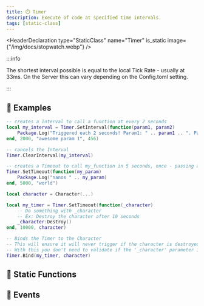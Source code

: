 ```yaml
---
title: ⏱️ Timer
description: Execute of code at specified time intervals.
tags: [static-class]
---
```


<HeaderDeclaration type="StaticClass" name="Timer" is_static image={"/img/docs/stopwatch.webp"} />

:::info

The shortest interval possible is equal to the local Tick Rate - usually at 33ms. On the Server this can vary depending on the Config.toml setting.

:::


## 🎒 Examples

```lua
-- creates a Interval to call a function at every 2 seconds
local my_interval = Timer.SetInterval(function(param1, param2)
    Package.Log("Triggered each 2 seconds! Param1: " .. param1 .. ". Param2: " .. param2)
end, 2000, "awesome param 1", 456)

-- cancels the Interval
Timer.ClearInterval(my_interval)

-- creates a Timeout to call my_function in 5 seconds, once - passing a parameter
Timer.SetTimeout(function(my_param)
    Package.Log("nanos " .. my_param)
end, 5000, "world")
```

```lua
local character = Character(...)

local my_timer = Timer.SetTimeout(function(_character)
    -- Do something with _character
    -- Ex: Destroy the character after 10 seconds
    _character:Destroy()
end, 10000, character)

-- Binds the Timer to the Character
-- This will ensure it will never trigger if the character is destroyed before it
-- With this you don't need to validate if the '_character' parameter is valid
Timer.Bind(my_timer, character)
```


## 🗿 Static Functions

<StaticFunctionsDeclaration type="StaticClass" name="Timer" />


## 🚀 Events

<EventsDeclaration type="StaticClass" name="Timer" />
